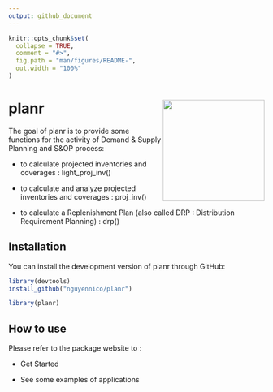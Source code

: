 ```yaml
---
output: github_document
---
```


<!-- README.md is generated from README.Rmd. Please edit that file -->

```r
knitr::opts_chunk$set(
  collapse = TRUE,
  comment = "#>",
  fig.path = "man/figures/README-",
  out.width = "100%"
)
```

# planr <img src="man/figures/logo.png" align="right" height="200"/>

The goal of planr is to provide some functions for the activity of Demand & Supply Planning and S&OP process:

-   to calculate projected inventories and coverages : light_proj_inv()

-   to calculate and analyze projected inventories and coverages : proj_inv()

-   to calculate a Replenishment Plan (also called DRP : Distribution Requirement Planning) : drp()

## Installation

You can install the development version of planr through GitHub:

``` r
library(devtools)
install_github("nguyennico/planr")

library(planr)
```

## How to use

Please refer to the package website to :

-   Get Started

-   See some examples of applications
